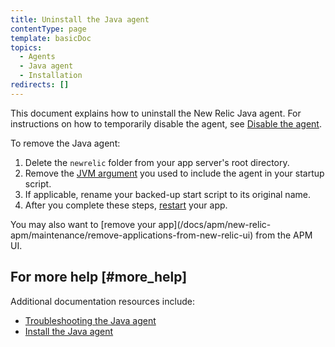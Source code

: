 ```yaml
---
title: Uninstall the Java agent
contentType: page
template: basicDoc
topics:
  - Agents
  - Java agent
  - Installation
redirects: []
---
```


This document explains how to uninstall the New Relic Java agent. For instructions on how to temporarily disable the agent, see [Disable the agent](/docs/agents/manage-apm-agents/installation/disable-apm-agent#java).

To remove the Java agent:

1. Delete the `newrelic` folder from your app server's root directory.
2. Remove the [JVM argument](/docs/agents/java-agent/installation/include-java-agent-jvm-argument) you used to include the agent in your startup script.
3. If applicable, rename your backed-up start script to its original name.
4. After you complete these steps, [restart](/docs/agents/manage-apm-agents/installation/uninstall-agent#restart) your app.

<Callout variant="tip">
  You may also want to [remove your app](/docs/apm/new-relic-apm/maintenance/remove-applications-from-new-relic-ui) from the APM UI.
</Callout>

## For more help [#more_help]

Additional documentation resources include:

* [Troubleshooting the Java agent](/docs/agents/java-agent/troubleshooting)
* [Install the Java agent](/docs/agents/java-agent/installation/java-agent-self-installer)
